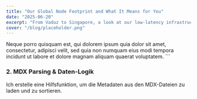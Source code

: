 ```yaml
---
title: "Our Global Node Footprint and What It Means for You"
date: "2025-06-20"
excerpt: "From Vaduz to Singapore, a look at our low-latency infrastructure and how it provides a faster, more reliable trading experience."
cover: "/blog/placeholder.png"
---
```


Neque porro quisquam est, qui dolorem ipsum quia dolor sit amet, consectetur, adipisci velit, sed quia non numquam eius modi tempora incidunt ut labore et dolore magnam aliquam quaerat voluptatem.
\`\`\`

### 2. MDX Parsing & Daten-Logik

Ich erstelle eine Hilfsfunktion, um die Metadaten aus den MDX-Dateien zu laden und zu sortieren.
